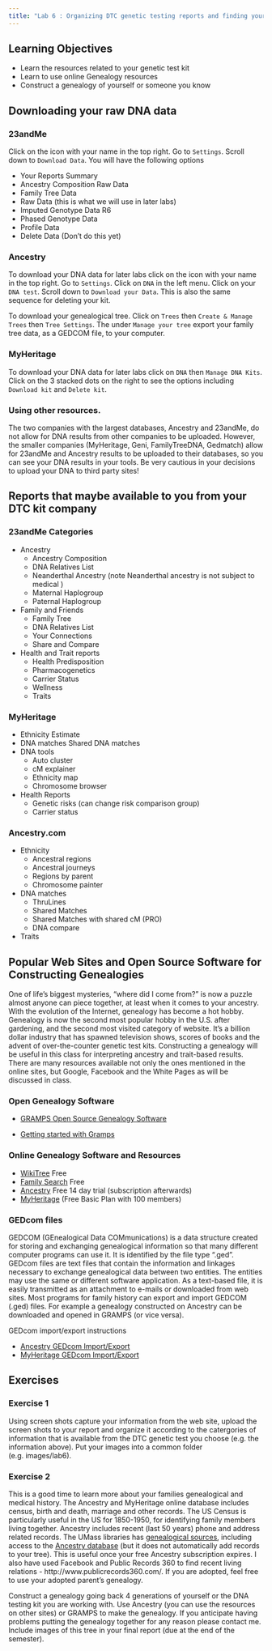 ```yaml
---
title: "Lab 6 : Organizing DTC genetic testing reports and finding your genealogical ancestors"
---
```


## Learning Objectives

-   Learn the resources related to your genetic test kit
-   Learn to use online Genealogy resources
-   Construct a genealogy of yourself or someone you know

## Downloading your raw DNA data

### 23andMe

Click on the icon with your name in the top right. Go to `Settings`. Scroll down to `Download Data`. You will have the following options

-   Your Reports Summary
-   Ancestry Composition Raw Data
-   Family Tree Data
-   Raw Data (this is what we will use in later labs)
-   Imputed Genotype Data R6
-   Phased Genotype Data
-   Profile Data
-   Delete Data (Don't do this yet)

### Ancestry

To download your DNA data for later labs click on the icon with your name in the top right. Go to `Settings`. Click on `DNA` in the left menu. Click on your `DNA test`. Scroll down to `Download your Data`. This is also the same sequence for deleting your kit. 

To download your genealogical tree. Click on `Trees` then `Create & Manage Trees` then `Tree Settings`. The under `Manage your tree` export your family tree data, as a GEDCOM file, to your computer.

### MyHeritage

To download your DNA data for later labs click on `DNA` then `Manage DNA Kits`. Click on the 3 stacked dots on the right to see the options including `Download kit` and `Delete kit`. 

### Using other resources.
 
The two companies with the largest databases, Ancestry and 23andMe, do
not allow for DNA results from other companies to be uploaded. However,
the smaller companies (MyHeritage, Geni, FamilyTreeDNA, Gedmatch) allow for
23andMe and Ancestry results to be uploaded to their databases, so you can see your DNA results in your tools. Be very cautious in your decisions to upload your DNA to third party sites!

## Reports that maybe available to you from your DTC kit company

### 23andMe Categories

-   Ancestry
    -   Ancestry Composition
    -   DNA Relatives List
    -   Neanderthal Ancestry (note Neanderthal ancestry is not subject
        to medical )
    -   Maternal Haplogroup
    -   Paternal Haplogroup
-   Family and Friends
    -   Family Tree
    -   DNA Relatives List
    -   Your Connections
    -   Share and Compare
-   Health and Trait reports
    -   Health Predisposition
    -   Pharmacogenetics
    -   Carrier Status
    -   Wellness
    -   Traits

### MyHeritage

-   Ethnicity Estimate
-   DNA matches Shared DNA matches
-   DNA tools
    -   Auto cluster
    -   cM explainer
    -   Ethnicity map
    -   Chromosome browser
-   Health Reports
    -   Genetic risks (can change risk comparison group)
    -   Carrier status

### Ancestry.com

-   Ethnicity
    -   Ancestral regions
    -   Ancestral journeys
    -   Regions by parent
    -   Chromosome painter
-   DNA matches
    -   ThruLines
    -   Shared Matches
    -   Shared Matches with shared cM (PRO)
    -   DNA compare
-   Traits

## Popular Web Sites and Open Source Software for Constructing Genealogies

One of life’s biggest mysteries, “where did I come from?” is now a puzzle almost anyone can piece together, at least when it comes to your ancestry. With the evolution of the Internet, genealogy has become a hot hobby. Genealogy is now the second most popular hobby in the U.S. after gardening, and the second most visited category of website. It’s a billion dollar industry that has spawned television shows, scores of books and the advent of over-the-counter genetic test kits. Constructing a genealogy will be useful in this class for interpreting ancestry and trait-based results. There are many resources available not only the ones mentioned in the online sites, but Google, Facebook and the White Pages as will be discussed in class.

### Open Genealogy Software

-   <a href="https://gramps-project.org/" target="_blank">GRAMPS Open
    Source Genealogy Software</a>

-   <a href="https://gramps-project.org/wiki/index.php?title=Start_with_Genealogy" target="_blank">Getting
    started with Gramps</a>

    </p>

### Online Genealogy Software and Resources

-   <a href="https://www.wikitree.com/" target="_blank">WikiTree</a>
    Free
-   <a href="https://www.familysearch.org" target="_blank">Family
    Search</a> Free
-   <a href="http://www.ancestry.com" target="_blank">Ancestry</a> Free
    14 day trial (subscription afterwards)
-   <a href="http://www.myheritage.com" target="_blank">MyHeritage</a>
    (Free Basic Plan with 100 members)

### GEDcom files

GEDCOM (GEnealogical Data COMmunications) is a data structure created for storing and exchanging genealogical information so that many different computer programs can use it. It is identified by the file type ".ged". GEDcom files are text files that contain the information and linkages necessary to exchange genealogical data between two entities. The entities may use the same or different software application. As a text-based file, it is easily transmitted as an attachment to e-mails or downloaded from web sites. Most programs for family history can export and import GEDCOM (.ged) files. For example a genealogy constructed on Ancestry can be downloaded and opened in GRAMPS (or vice versa).

GEDcom import/export instructions

-   <a href="https://support.ancestry.com/s/article/Uploading-and-Downloading-Trees" target="_blank">Ancestry
    GEDcom Import/Export</a>
-   <a href="http://www.myheritage.com/help-center#/path/951685261" target="_blank">MyHeritage
    GEDcom Import/Export</a>

## Exercises

### Exercise 1

Using screen shots capture your information from the web site, upload the screen shots to your report and organize it according to the catergories of information that is available from the DTC genetic test you choose (e.g. the information above). Put your images into a common folder (e.g. images/lab6).

### Exercise 2

This is a good time to learn more about your families genealogical and medical history. The Ancestry and MyHeritage online database includes census, birth and death, marriage and other records. The US Census is particularly useful in the US for 1850-1950, for identifying family members living together. Ancestry includes recent (last 50 years) phone and address related records. The UMass libraries has [genealogical sources](https://guides.library.umass.edu/genealogy), including access to the [Ancestry database](https://www.ancestrylibrary.com/) (but it does not automatically add records to your tree). This is useful once your free Ancestry subscription expires. I also have used Facebook and Public Records 360 to find recent living relations - http://www.publicrecords360.com/. If you are adopted, feel free to use your adopted parent's genealogy.

Construct a genealogy going back 4 generations of yourself or the DNA testing kit you are working with. Use Ancestry (you can use the resources on other sites) or GRAMPS to make the genealogy. If you anticipate having problems putting the genealogy together for any reason please contact me. Include images of this tree in your final report (due at the end of the semester).


